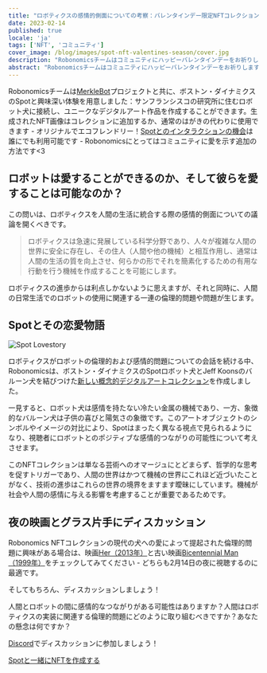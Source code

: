 ```yaml
---
title: "ロボティクスの感情的側面についての考察：バレンタインデー限定NFTコレクション"
date: 2023-02-14
published: true
locale: 'ja'
tags: ['NFT', 'コミュニティ']
cover_image: /blog/images/spot-nft-valentines-season/cover.jpg
description: "Robonomicsチームはコミュニティにハッピーバレンタインデーをお祈りします！今日、私たちは自分の気持ちについて話し合う理由がさらに1つ増え、愛や感謝を表現し、ソウルメイトや友人に甘いものや楽しいものを贈る理由があります - 誰にでも、心が望む人に。"
abstract: "Robonomicsチームはコミュニティにハッピーバレンタインデーをお祈りします！今日、私たちは自分の気持ちについて話し合う理由がさらに1つ増え、愛や感謝を表現し、ソウルメイトや友人に甘いものや楽しいものを贈る理由があります - 誰にでも、心が望む人に。"
---
```


Robonomicsチームは[MerkleBot](https://merklebot.com/)プロジェクトと共に、ボストン・ダイナミクスのSpotと興味深い体験を用意しました：サンフランシスコの研究所に住むロボット犬に接続し、ユニークなデジタルアート作品を作成することができます。生成されたNFT画像はコレクションに追加するか、通常のはがきの代わりに使用できます - オリジナルでエコフレンドリー！[Spotとのインタラクションの機会](https://spot.merklebot.com/)は誰にでも利用可能です - Robonomicsにとってはコミュニティに愛を示す追加の方法です\<3

## ロボットは愛することができるのか、そして彼らを愛することは可能なのか？

この問いは、ロボティクスを人間の生活に統合する際の感情的側面についての議論を開くべきです。

> ロボティクスは急速に発展している科学分野であり、人々が複雑な人間の世界に安全に存在し、その住人（人間や他の機械）と相互作用し、通常は人間の生活の質を向上させ、何らかの形でそれを簡素化するための有用な行動を行う機械を作成することを可能にします。

ロボティクスの進歩からは利点しかないように思えますが、それと同時に、人間の日常生活でのロボットの使用に関連する一連の倫理的問題や問題が生じます。

## Spotとその恋愛物語

![Spot Lovestory](/blog/images/spot-nft-valentines-season/spot_lovestory.png)

ロボティクスがロボットの倫理的および感情的問題についての会話を続ける中、Robonomicsは、ボストン・ダイナミクスのSpotロボット犬とJeff Koonsのバルーン犬を結びつけた[新しい概念的デジタルアートコレクション](https://singular.app/collectibles/kusama/b437f70371c8622e02-MBVD-2023/16627505-b437f70371c8622e02-MBVD-2023-MBVD-2023-00000006)を作成しました。

一見すると、ロボット犬は感情を持たない冷たい金属の機械であり、一方、象徴的なバルーン犬は子供の喜びと陽気さの象徴です。このアートオブジェクトのシンボルやイメージの対比により、Spotはまったく異なる視点で見られるようになり、視聴者にロボットとのポジティブな感情的つながりの可能性について考えさせます。

このNFTコレクションは単なる芸術へのオマージュにとどまらず、哲学的な思考を促すトリガーであり、人間の世界はかつて機械の世界にこれほど近づいたことがなく、技術の進歩はこれらの世界の境界をますます曖昧にしています。機械が社会や人間の感情に与える影響を考慮することが重要であるためです。

## 夜の映画とグラス片手にディスカッション

Robonomics NFTコレクションの現代の犬への愛によって提起された倫理的問題に興味がある場合は、映画[Her（2013年）](https://www.imdb.com/title/tt1798709/)と古い映画[Bicentennial Man（1999年）](https://www.imdb.com/title/tt0182789/)をチェックしてみてください - どちらも2月14日の夜に視聴するのに最適です。

そしてもちろん、ディスカッションしましょう！

人間とロボットの間に感情的なつながりがある可能性はありますか？人間はロボティクスの実装に関連する倫理的問題にどのように取り組むべきですか？あなたの懸念は何ですか？

[Discord](https://discord.gg/dyFgwHfCN7)でディスカッションに参加しましょう！

<a style="{textAlign: 'center', display: 'block' }" href="https://spot.merklebot.com/" target="_blank" aria-label="スポットの助けを借りて独自のNFTを作成する">Spotと一緒にNFTを作成する</a>